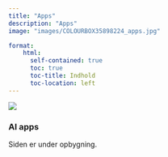 ```yaml
---
title: "Apps"
description: "Apps"
image: "images/COLOURBOX35898224_apps.jpg"

format:
    html: 
      self-contained: true
      toc: true
      toc-title: Indhold
      toc-location: left
---
```


![](images/COLOURBOX35898224_apps.jpg)

### AI apps

Siden er under opbygning.